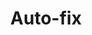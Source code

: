 ---
title: Auto-fix
description: "An explanation of how our Auto-fix feature works with the AI agent."
icon: "wrench"
---